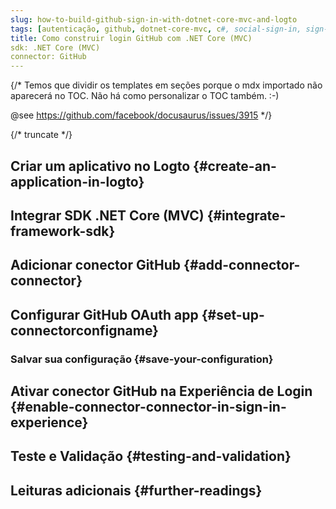 ```yaml
---
slug: how-to-build-github-sign-in-with-dotnet-core-mvc-and-logto
tags: [autenticação, github, dotnet-core-mvc, c#, social-sign-in, sign-in, login]
title: Como construir login GitHub com .NET Core (MVC)
sdk: .NET Core (MVC)
connector: GitHub
---
```


{/*
  Temos que dividir os templates em seções porque o mdx importado não aparecerá no TOC.
  Não há como personalizar o TOC também. :-)

  @see https://github.com/facebook/docusaurus/issues/3915
*/}




{/* truncate */}

<Intro connector={connector} sdk=".NET Core (MVC)" link="https://dotnet.microsoft.com/apps/aspnet/mvc" />

## Criar um aplicativo no Logto \{#create-an-application-in-logto}

<CreateApplication type="Aplicativo web tradicional" framework=".NET Core (MVC)" />

## Integrar SDK .NET Core (MVC) \{#integrate-framework-sdk}

<IntegrateSdk />

## Adicionar conector GitHub \{#add-connector-connector}

<AddSocialConnector connector={connector} framework=".NET Core (MVC)" />

## Configurar GitHub OAuth app \{#set-up-connectorconfigname}

<ConnectorGuide />

### Salvar sua configuração \{#save-your-configuration}

<SaveYourConfiguration connector={connector} />

## Ativar conector GitHub na Experiência de Login \{#enable-connector-connector-in-sign-in-experience}

<EnableSocialConnector connector={connector} />

## Teste e Validação \{#testing-and-validation}

<TestingAndValidation connector={connector} sdk=".NET Core (MVC)" />

## Leituras adicionais \{#further-readings}

<FurtherReadings />